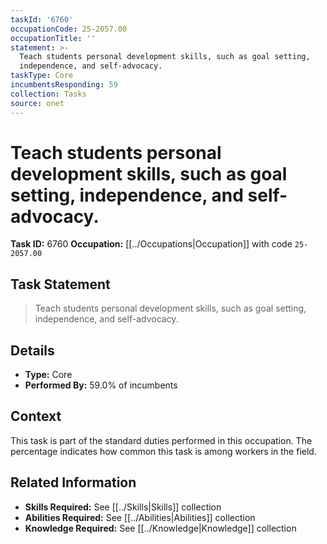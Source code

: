 ```yaml
---
taskId: '6760'
occupationCode: 25-2057.00
occupationTitle: ''
statement: >-
  Teach students personal development skills, such as goal setting,
  independence, and self-advocacy.
taskType: Core
incumbentsResponding: 59
collection: Tasks
source: onet
---
```

# Teach students personal development skills, such as goal setting, independence, and self-advocacy.

**Task ID:** 6760
**Occupation:** [[../Occupations|Occupation]] with code `25-2057.00`

## Task Statement

> Teach students personal development skills, such as goal setting, independence, and self-advocacy.

## Details

- **Type:** Core
- **Performed By:** 59.0% of incumbents

## Context

This task is part of the standard duties performed in this occupation. The percentage indicates how common this task is among workers in the field.

## Related Information

- **Skills Required:** See [[../Skills|Skills]] collection
- **Abilities Required:** See [[../Abilities|Abilities]] collection
- **Knowledge Required:** See [[../Knowledge|Knowledge]] collection

